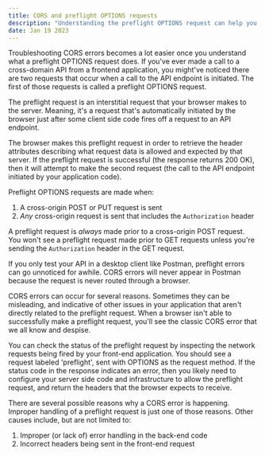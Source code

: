```yaml
---
title: CORS and preflight OPTIONS requests
description: "Understanding the preflight OPTIONS request can help you avoid a lot of CORS problems."
date: Jan 19 2023
---
```


Troubleshooting CORS errors becomes a lot easier once you understand what a preflight OPTIONS request does.
If you've ever made a call to a cross-domain API from a frontend application, you might've noticed there are
two requests that occur when a call to the API endpoint is initiated. The first of those requests is called a preflight
OPTIONS request.

The preflight request is an interstitial request that your browser makes to the server. Meaning, it's a request that's
automatically initiated by the browser just after some client side code fires off a request to an API endpoint.

The browser makes this preflight request in order to retrieve the header attributes describing what request data
is allowed and expected by that server. If the preflight request is successful (the response returns 200 OK), then it
will attempt to make the second request (the call to the API endpoint initiated by your application code).

Preflight OPTIONS requests are made when:
1. A cross-origin POST or PUT request is sent
2. _Any_ cross-origin request is sent that includes the `Authorization` header

A preflight request is _always_ made prior to a cross-origin POST request. You won't see a preflight request made
prior to GET requests unless you're sending the `Authorization` header in the GET request.

If you only test your API in a desktop client like Postman, preflight errors can go unnoticed for awhile. CORS errors
will never appear in Postman because the request is never routed through a browser.

CORS errors can occur for several reasons. Sometimes they can be misleading, and indicative of other issues in your
application that aren't directly related to the preflight request. When a browser isn't able to successfully make a
preflight request, you'll see the classic CORS error that we all know and despise.

You can check the status of the preflight request by inspecting the network requests being fired by your front-end
application. You should see a request labeled 'preflight', sent with OPTIONS as the request method. If the status
code in the response indicates an error, then you likely need to configure your server side code and infrastructure
to allow the preflight request, and return the headers that the browser expects to receive.

There are several possible reasons why a CORS error is happening. Improper handling of a preflight request is just one
of those reasons. Other causes include, but are not limited to:
1. Improper (or lack of) error handling in the back-end code
2. Incorrect headers being sent in the front-end request
